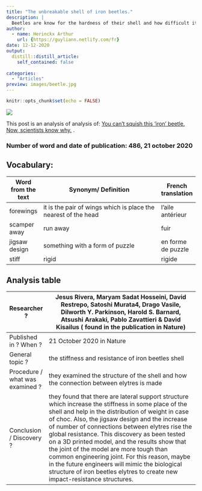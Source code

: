 ```yaml
---
title: "The unbreakable shell of iron beetles."
description: |
  Beetles are know for the hardness of their shell and how difficult it is to break them even for us as human. But one of them outclass all, iron beetle. For this reason, scientist lead a study to understand the resistance of their shell.
author:
  - name: Herinckx Arthur
    url: {https://guyliann.netlify.com/fr}
date: 12-12-2020
output:
  distill::distill_article:
    self_contained: false
    
categories:
  - "Articles"
preview: images/beetle.jpg
---
```


```r
knitr::opts_chunk$set(echo = FALSE)
```

![](images/ironcladbeetle.jpg)

This post is an analysis of analysis of: [You can't squish this 'iron' beetle. Now, scientists know why.](https://www.livescience.com/unbreakable-beetle.html) .

### Number of word and date of publication: 486, 21 october 2020

## Vocabulary:
| Word from the text | Synonym/ Definition                                            | French translation |
| ------------------ | -------------------------------------------------------------- | ------------------ |
| forewings          | it is the pair of wings which is place the nearest of the head | l'aile antérieur   |
| scamper away       | run away                                                       | fuir               |
| jigsaw design      | something with a form of puzzle                                | en forme de puzzle |
|  stiff             | rigid                                                          | rigide             |

## Analysis table

| Researcher ?                    | Jesus Rivera, Maryam Sadat Hosseini, David Restrepo, Satoshi Murata4, Drago  Vasile, Dilworth Y. Parkinson, Harold S. Barnard, Atsushi Arakaki,  Pablo Zavattieri & David Kisailus ( found in the publication in Nature)                                                                                                                                                                                                                                                                                                                                                                       |
| ------------------------------- | ---------------------------------------------------------------------------------------------------------------------------------------------------------------------------------------------------------------------------------------------------------------------------------------------------------------------------------------------------------------------------------------------------------------------------------------------------------------------------------------------------------------------------------------------------------------------------------------------- |
| Published in ? When ?           | 21 October 2020 in Nature                                                                                                                                                                                                                                                                                                                                                                                                                                                                                                                                                                      |
| General topic ?                 | the stiffness and resistance of iron beetles shell                                                                                                                                                                                                                                                                                                                                                                                                                                                                                                                                             |
| Procedure / what was examined ? | they examined the structure of the shell and how the connection between elytres is made                                                                                                                                                                                                                                                                                                                                                                                                                                                                                                        |
| Conclusion / Discovery ?        | they found that there are lateral support structure which increase the stiffness in some place of the shell and help in the distribution of weight in case of choc. Also, the jigsaw design and the increase of number of connections between elytres rise the global resistance. This discovery as been tested on a 3D printed model, and the results show that the joint of the model are more tough than common engineering joint.  For this reason, maybe in the future engineers will mimic the biological structure of iron beetles elytres  to create new impact-resistance structures. |
